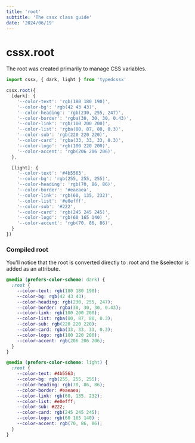 ```yaml
---
title: 'root'
subtitle: 'The cssx class guide'
date: '2024/06/19'
---
```


<TocBot />

# cssx.root
The root was created primarily to manage CSS variables.
```ts title="global.ts"
import cssx, { dark, light } from 'typedcssx'

cssx.root({
  [dark]: {
    '--color-text': 'rgb(180 180 190)',
    '--color-bg': 'rgb(42 43 43)',
    '--color-heading': 'rgb(230, 255, 247)',
    '--color-border': 'rgba(30, 30, 30, 0.43)',
    '--color-link': 'rgb(100 200 200)',
    '--color-list': 'rgba(80, 87, 80, 0.3)',
    '--color-sub': 'rgb(220 220 220)',
    '--color-card': 'rgba(33, 33, 33, 0.3)',
    '--color-logo': 'rgb(100 220 200)',
    '--color-accent': 'rgb(206 206 206)',
  },

  [light]: {
    '--color-text': '#4b5563',
    '--color-bg': 'rgb(255, 255, 255)',
    '--color-heading': 'rgb(70, 86, 86)',
    '--color-border': '#eaeaea',
    '--color-link': 'rgb(60, 135, 232)',
    '--color-list': '#e0efff',
    '--color-sub': '#222',
    '--color-card': 'rgb(245 245 245)',
    '--color-logo': 'rgb(60 165 140) ',
    '--color-accent': 'rgb(70, 86, 86)',
  }
})
```

### Compiled root
You'll notice that the root is converted directly to :root and the &selector is added as an attribute.
```css title="css"
@media (prefers-color-scheme: dark) {
  :root {
    --color-text: rgb(180 180 190);
    --color-bg: rgb(42 43 43);
    --color-heading: rgb(230, 255, 247);
    --color-border: rgba(30, 30, 30, 0.43);
    --color-link: rgb(100 200 200);
    --color-list: rgba(80, 87, 80, 0.3);
    --color-sub: rgb(220 220 220);
    --color-card: rgba(33, 33, 33, 0.3);
    --color-logo: rgb(100 220 200);
    --color-accent: rgb(206 206 206);
  }
}

@media (prefers-color-scheme: light) {
  :root {
    --color-text: #4b5563;
    --color-bg: rgb(255, 255, 255);
    --color-heading: rgb(70, 86, 86);
    --color-border: #eaeaea;
    --color-link: rgb(60, 135, 232);
    --color-list: #e0efff;
    --color-sub: #222;
    --color-card: rgb(245 245 245);
    --color-logo: rgb(60 165 140) ;
    --color-accent: rgb(70, 86, 86);
  }
}
```